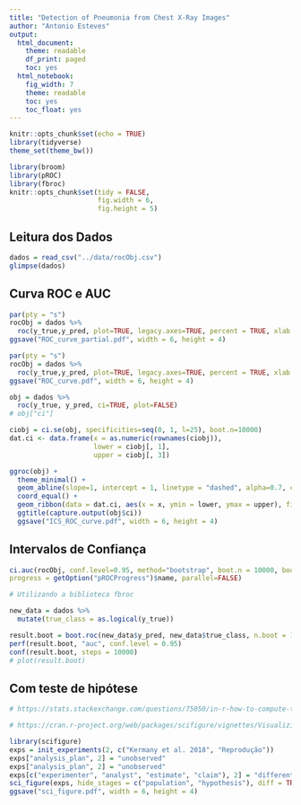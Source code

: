 ```yaml
---
title: "Detection of Pneumonia from Chest X-Ray Images"
author: "Antonio Esteves"
output:
  html_document:
    theme: readable
    df_print: paged
    toc: yes
  html_notebook:
    fig_width: 7
    theme: readable
    toc: yes
    toc_float: yes
---
```


```r
knitr::opts_chunk$set(echo = TRUE)
library(tidyverse)
theme_set(theme_bw())

library(broom)
library(pROC)
library(fbroc)
knitr::opts_chunk$set(tidy = FALSE,
                      fig.width = 6,
                      fig.height = 5)

```

## Leitura dos Dados

```r
dados = read_csv("../data/rocObj.csv")
glimpse(dados)
```

## Curva ROC e AUC

```r
par(pty = "s")
rocObj = dados %>% 
  roc(y_true,y_pred, plot=TRUE, legacy.axes=TRUE, percent = TRUE, xlab = "False Positive Percentage", ylab= "True Positive Percentage", col="#377eb8", lwd=4, partial.auc=c(100,82), auc.polygon=TRUE, auc.polygon.col="#377eb822")
ggsave("ROC_curve_partial.pdf", width = 6, height = 4)

par(pty = "s")
rocObj = dados %>% 
  roc(y_true,y_pred, plot=TRUE, legacy.axes=TRUE, percent = TRUE, xlab = "False Positive Percentage", ylab= "True Positive Percentage", col="#377eb8", lwd=4)
ggsave("ROC_curve.pdf", width = 6, height = 4)
```

```r
obj = dados %>% 
  roc(y_true, y_pred, ci=TRUE, plot=FALSE)
# obj["ci"]

ciobj = ci.se(obj, specificities=seq(0, 1, l=25), boot.n=10000)
dat.ci <- data.frame(x = as.numeric(rownames(ciobj)),
                     lower = ciobj[, 1],
                     upper = ciobj[, 3])

ggroc(obj) + 
  theme_minimal() + 
  geom_abline(slope=1, intercept = 1, linetype = "dashed", alpha=0.7, color = "grey") + 
  coord_equal() + 
  geom_ribbon(data = dat.ci, aes(x = x, ymin = lower, ymax = upper), fill = "steelblue", alpha= 0.2) + 
  ggtitle(capture.output(obj$ci))
  ggsave("ICS_ROC_curve.pdf", width = 6, height = 4)
```

## Intervalos de Confiança

```r
ci.auc(rocObj, conf.level=0.95, method="bootstrap", boot.n = 10000, boot.stratified = TRUE, reuse.auc=TRUE,
progress = getOption("pROCProgress")$name, parallel=FALSE)
```

```r
# Utilizando a biblioteca fbroc

new_data = dados %>% 
  mutate(true_class = as.logical(y_true))

result.boot = boot.roc(new_data$y_pred, new_data$true_class, n.boot = 10000)
perf(result.boot, "auc", conf.level = 0.95)
conf(result.boot, steps = 10000)
# plot(result.boot)
```

## Com teste de hipótese

```r
# https://stats.stackexchange.com/questions/75050/in-r-how-to-compute-the-p-value-for-area-under-roc


```


```r
# https://cran.r-project.org/web/packages/scifigure/vignettes/Visualizing_Scientific_Replication.html

library(scifigure)
exps = init_experiments(2, c("Kermany et al. 2018", "Reprodução"))
exps["analysis_plan", 2] = "unobserved"
exps["analysis_plan", 2] = "unobserved"
exps[c("experimenter", "analyst", "estimate", "claim"), 2] = "different"
sci_figure(exps, hide_stages = c("population", "hypothesis"), diff = TRUE)
ggsave("sci_figure.pdf", width = 6, height = 4)

```

